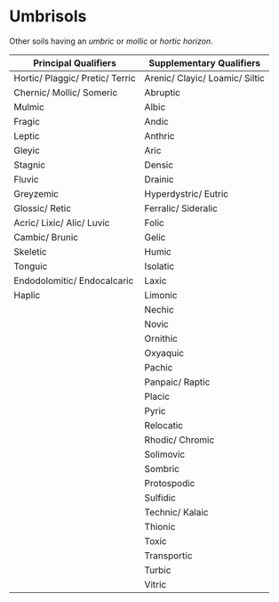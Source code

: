 # Umbrisols {#key-umbrisols}

::: grid
::: g-col-4
Other soils having an *umbric* or *mollic* or *hortic horizon*.
:::

::: g-col-8
| Principal Qualifiers             | Supplementary Qualifiers        |
|----------------------------------|---------------------------------|
| Hortic/ Plaggic/ Pretic/ Terric  | Arenic/ Clayic/ Loamic/ Siltic  |
| Chernic/ Mollic/ Someric         | Abruptic                        |
| Mulmic                           | Albic                           |
| Fragic                           | Andic                           |
| Leptic                           | Anthric                         |
| Gleyic                           | Aric                            |
| Stagnic                          | Densic                          |
| Fluvic                           | Drainic                         |
| Greyzemic                        | Hyperdystric/ Eutric            |
| Glossic/ Retic                   | Ferralic/ Sideralic             |
| Acric/ Lixic/ Alic/ Luvic        | Folic                           |
| Cambic/ Brunic                   | Gelic                           |
| Skeletic                         | Humic                           |
| Tonguic                          | Isolatic                        |
| Endodolomitic/ Endocalcaric      | Laxic                           |
| Haplic                           | Limonic                         |
|                                  | Nechic                          |
|                                  | Novic                           |
|                                  | Ornithic                        |
|                                  | Oxyaquic                        |
|                                  | Pachic                          |
|                                  | Panpaic/ Raptic                 |
|                                  | Placic                          |
|                                  | Pyric                           |
|                                  | Relocatic                       |
|                                  | Rhodic/ Chromic                 |
|                                  | Solimovic                       |
|                                  | Sombric                         |
|                                  | Protospodic                     |
|                                  | Sulfidic                        |
|                                  | Technic/ Kalaic                 |
|                                  | Thionic                         |
|                                  | Toxic                           |
|                                  | Transportic                     |
|                                  | Turbic                          |
|                                  | Vitric                          |
:::
:::
